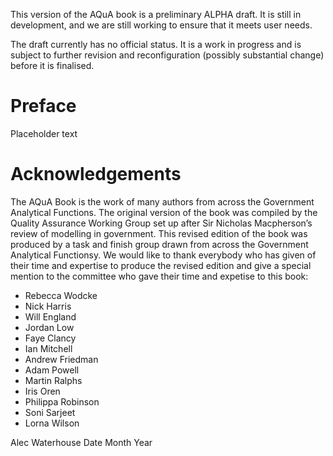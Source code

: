 ::: {.callout-important}
This version of the AQuA book is a preliminary ALPHA draft.  It is still in development, and we are still working to ensure that it meets user needs. 

The draft currently has no official status. It is a work in progress and is subject to further revision and reconfiguration (possibly substantial change) before it is finalised. 
:::

# Preface {.unnumbered}
Placeholder text

# Acknowledgements {.unnumbered}
The AQuA Book is the work of many authors from across the Government Analytical Functions. The original version of the book was compiled by the Quality Assurance Working Group set up after Sir Nicholas Macpherson's review of modelling in government. This revised edition of the book was produced by a task and finish group drawn from across the Government Analytical Functionsy. We would like to thank everybody who has given of their time and expertise to produce the revised edition and give a special mention to the committee who gave their time and expetise to this book:

* Rebecca Wodcke
* Nick Harris	
* Will England	
* Jordan Low	
* Faye Clancy	
* Ian Mitchell	
* Andrew Friedman	
* Adam Powell
* Martin Ralphs
* Iris Oren
* Philippa Robinson
* Soni Sarjeet
* Lorna Wilson

Alec Waterhouse
Date Month Year
